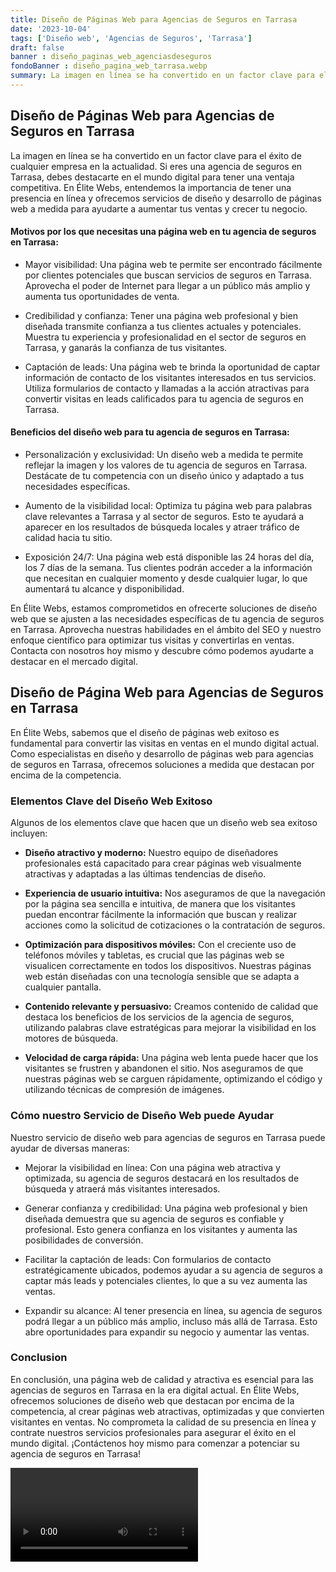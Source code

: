 ```yaml
---
title: Diseño de Páginas Web para Agencias de Seguros en Tarrasa
date: '2023-10-04'
tags: ['Diseño web', 'Agencias de Seguros', 'Tarrasa']
draft: false
banner : diseño_paginas_web_agenciasdeseguros
fondoBanner : diseño_pagina_web_tarrasa.webp
summary: La imagen en línea se ha convertido en un factor clave para el éxito de cualquier empresa en la actualidad. Si eres una agencia de seguros en Tarrasa, debes destacarte en el mundo digital para tener una ventaja competitiva. En Élite Webs, entendemos la importancia de tener una presencia en línea y ofrecemos servicios de diseño y desarrollo de páginas web a medida para ayudarte a aumentar tus ventas y crecer tu negocio.
---
```


## Diseño de Páginas Web para Agencias de Seguros en Tarrasa

La imagen en línea se ha convertido en un factor clave para el éxito de cualquier empresa en la actualidad. Si eres una agencia de seguros en Tarrasa, debes destacarte en el mundo digital para tener una ventaja competitiva. En Élite Webs, entendemos la importancia de tener una presencia en línea y ofrecemos servicios de diseño y desarrollo de páginas web a medida para ayudarte a aumentar tus ventas y crecer tu negocio.

#### Motivos por los que necesitas una página web en tu agencia de seguros en Tarrasa:

- Mayor visibilidad: Una página web te permite ser encontrado fácilmente por clientes potenciales que buscan servicios de seguros en Tarrasa. Aprovecha el poder de Internet para llegar a un público más amplio y aumenta tus oportunidades de venta.

- Credibilidad y confianza: Tener una página web profesional y bien diseñada transmite confianza a tus clientes actuales y potenciales. Muestra tu experiencia y profesionalidad en el sector de seguros en Tarrasa, y ganarás la confianza de tus visitantes.

- Captación de leads: Una página web te brinda la oportunidad de captar información de contacto de los visitantes interesados en tus servicios. Utiliza formularios de contacto y llamadas a la acción atractivas para convertir visitas en leads calificados para tu agencia de seguros en Tarrasa.

#### Beneficios del diseño web para tu agencia de seguros en Tarrasa:

- Personalización y exclusividad: Un diseño web a medida te permite reflejar la imagen y los valores de tu agencia de seguros en Tarrasa. Destácate de tu competencia con un diseño único y adaptado a tus necesidades específicas.

- Aumento de la visibilidad local: Optimiza tu página web para palabras clave relevantes a Tarrasa y al sector de seguros. Esto te ayudará a aparecer en los resultados de búsqueda locales y atraer tráfico de calidad hacia tu sitio.

- Exposición 24/7: Una página web está disponible las 24 horas del día, los 7 días de la semana. Tus clientes podrán acceder a la información que necesitan en cualquier momento y desde cualquier lugar, lo que aumentará tu alcance y disponibilidad.

En Élite Webs, estamos comprometidos en ofrecerte soluciones de diseño web que se ajusten a las necesidades específicas de tu agencia de seguros en Tarrasa. Aprovecha nuestras habilidades en el ámbito del SEO y nuestro enfoque científico para optimizar tus visitas y convertirlas en ventas. Contacta con nosotros hoy mismo y descubre cómo podemos ayudarte a destacar en el mercado digital.

<GifSeo />

<Cta />

## Diseño de Página Web para Agencias de Seguros en Tarrasa 

En Élite Webs, sabemos que el diseño de páginas web exitoso es fundamental para convertir las visitas en ventas en el mundo digital actual. Como especialistas en diseño y desarrollo de páginas web para agencias de seguros en Tarrasa, ofrecemos soluciones a medida que destacan por encima de la competencia.

### Elementos Clave del Diseño Web Exitoso

Algunos de los elementos clave que hacen que un diseño web sea exitoso incluyen:

- **Diseño atractivo y moderno:** Nuestro equipo de diseñadores profesionales está capacitado para crear páginas web visualmente atractivas y adaptadas a las últimas tendencias de diseño.

- **Experiencia de usuario intuitiva:** Nos aseguramos de que la navegación por la página sea sencilla e intuitiva, de manera que los visitantes puedan encontrar fácilmente la información que buscan y realizar acciones como la solicitud de cotizaciones o la contratación de seguros.

- **Optimización para dispositivos móviles:** Con el creciente uso de teléfonos móviles y tabletas, es crucial que las páginas web se visualicen correctamente en todos los dispositivos. Nuestras páginas web están diseñadas con una tecnología sensible que se adapta a cualquier pantalla.

- **Contenido relevante y persuasivo:** Creamos contenido de calidad que destaca los beneficios de los servicios de la agencia de seguros, utilizando palabras clave estratégicas para mejorar la visibilidad en los motores de búsqueda.

- **Velocidad de carga rápida:** Una página web lenta puede hacer que los visitantes se frustren y abandonen el sitio. Nos aseguramos de que nuestras páginas web se carguen rápidamente, optimizando el código y utilizando técnicas de compresión de imágenes.

### Cómo nuestro Servicio de Diseño Web puede Ayudar

Nuestro servicio de diseño web para agencias de seguros en Tarrasa puede ayudar de diversas maneras:

- Mejorar la visibilidad en línea: Con una página web atractiva y optimizada, su agencia de seguros destacará en los resultados de búsqueda y atraerá más visitantes interesados.

- Generar confianza y credibilidad: Una página web profesional y bien diseñada demuestra que su agencia de seguros es confiable y profesional. Esto genera confianza en los visitantes y aumenta las posibilidades de conversión.

- Facilitar la captación de leads: Con formularios de contacto estratégicamente ubicados, podemos ayudar a su agencia de seguros a captar más leads y potenciales clientes, lo que a su vez aumenta las ventas.

- Expandir su alcance: Al tener presencia en línea, su agencia de seguros podrá llegar a un público más amplio, incluso más allá de Tarrasa. Esto abre oportunidades para expandir su negocio y aumentar las ventas.

### Conclusion

En conclusión, una página web de calidad y atractiva es esencial para las agencias de seguros en Tarrasa en la era digital actual. En Élite Webs, ofrecemos soluciones de diseño web que destacan por encima de la competencia, al crear páginas web atractivas, optimizadas y que convierten visitantes en ventas. No comprometa la calidad de su presencia en línea y contrate nuestros servicios profesionales para asegurar el éxito en el mundo digital. ¡Contáctenos hoy mismo para comenzar a potenciar su agencia de seguros en Tarrasa!

<Video />

<CtaBot job='Agencias de Seguros' city='Tarrasa'/>

<Gmaps query='Tarrasa+españa+maps' />